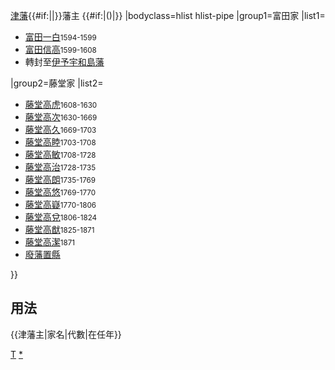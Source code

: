 {{Navbox
|name=津藩主
|title={{#if:{{{1|}}}|{{{1|}}}|}}[[津藩]]{{#if:{{{2|}}}|{{{2|}}}|}}藩主 {{#if:{{{3|}}}|({{{3|}}})|}}
|bodyclass=hlist hlist-pipe
|group1=富田家
|list1=
*[[富田一白]]<small>1594-1599</small>
*[[富田信高]]<small>1599-1608</small>
*轉封至[[伊予國|伊予]][[宇和島藩]]
|group2=藤堂家
|list2=
*[[藤堂高虎]]<small>1608-1630</small>
*[[藤堂高次]]<small>1630-1669</small>
*[[藤堂高久]]<small>1669-1703</small>
*[[藤堂高睦]]<small>1703-1708</small>
*[[藤堂高敏]]<small>1708-1728</small>
*[[藤堂高治]]<small>1728-1735</small>
*[[藤堂高朗]]<small>1735-1769</small>
*[[藤堂高悠]]<small>1769-1770</small>
*[[藤堂高嶷]]<small>1770-1806</small>
*[[藤堂高兌]]<small>1806-1824</small>
*[[藤堂高猷]]<small>1825-1871</small>
*[[藤堂高潔]]<small>1871</small>
*[[廢藩置縣]]
}}<noinclude>
==用法==
<nowiki>{{津藩主|家名|代數|在任年}}</nowiki>
[[Category:歷代藩主模板|T]]
[[Category:津藩主|*]]
</noinclude>